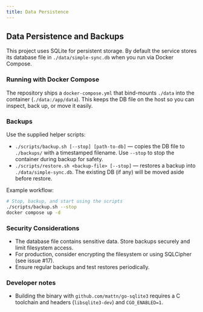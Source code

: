 ```yaml
---
title: Data Persistence
---
```


## Data Persistence and Backups

This project uses SQLite for persistent storage. By default the service stores its database file in `./data/simple-sync.db` when you run via Docker Compose.

### Running with Docker Compose

The repository ships a `docker-compose.yml` that bind-mounts `./data` into the container (`./data:/app/data`). This keeps the DB file on the host so you can inspect, back up, or move it easily.

### Backups

Use the supplied helper scripts:

- `./scripts/backup.sh [--stop] [path-to-db]` — copies the DB file to `./backups/` with a timestamped filename. Use `--stop` to stop the container during backup for safety.
- `./scripts/restore.sh <backup-file> [--stop]` — restores a backup into `./data/simple-sync.db`. The existing DB (if any) will be moved aside before restore.

Example workflow:

```bash
# Stop, backup, and start using the scripts
./scripts/backup.sh --stop
docker compose up -d
```

### Security Considerations

- The database file contains sensitive data. Store backups securely and limit filesystem access.
- For production, consider encrypting the filesystem or using SQLCipher (see issue #17).
- Ensure regular backups and test restores periodically.

### Developer notes

- Building the binary with `github.com/mattn/go-sqlite3` requires a C toolchain and headers (`libsqlite3-dev`) and `CGO_ENABLED=1`.


